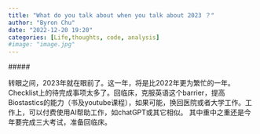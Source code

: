 ```yaml
---
title: "What do you talk about when you talk about 2023 ？"
author: "Byron Chu"
date: "2022-12-20 19:20"
categories: [Life,thoughts, code, analysis]
#image: "image.jpg"
---
```


\#####

转眼之间，2023年就在眼前了。这一年，将是比2022年更为繁忙的一年。Checklist上的待完成事项太多了。回临床，克服英语这个barrier，提高Biostastics的能力（书及youtube课程），如果可能，换回医院或者大学工作。工作上，可以付费使用AI帮助工作，如chatGPT或其它相似。 其中重中之重还是今年要完成三大考试，准备回临床。
